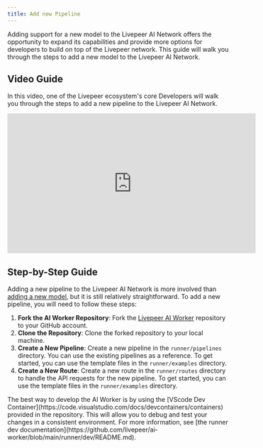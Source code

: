 ```yaml
---
title: Add new Pipeline
---
```


Adding support for a new model to the Livepeer AI Network offers the opportunity to expand
its capabilities and provide more options for developers to build on top of the
Livepeer network. This guide will walk you through the steps to add a new model
to the Livepeer AI Network.

## Video Guide

In this video, one of the Livepeer ecosystem's core Developers will walk you
through the steps to add a new pipeline to the Livepeer AI Network.

<iframe
  width="560"
  height="315"
  src="https://www.youtube.com/watch?v=aqz-KE-bpKQ"
  title="YouTube video player"
  frameborder="0"
  allow="accelerometer; autoplay; clipboard-write; encrypted-media; gyroscope; picture-in-picture"
  allowFullScreen
></iframe>

## Step-by-Step Guide

Adding a new pipeline to the Livepeer AI Network is more involved than
[adding a new model](ai/contribute/guides), but it is still relatively
straightforward. To add a new pipeline, you will need to follow these steps:

1. **Fork the AI Worker Repository**: Fork the [Livepeer AI Worker]() repository
   to your GitHub account.
2. **Clone the Repository**: Clone the forked repository to your local machine.
3. **Create a New Pipeline**: Create a new pipeline in the `runner/pipelines`
   directory. You can use the existing pipelines as a reference. To get started,
   you can use the template files in the `runner/examples` directory.
4. **Create a New Route**: Create a new route in the `runner/routes` directory
   to handle the API requests for the new pipeline. To get started, you can use
   the template files in the `runner/examples` directory.

<Tip>
  The best way to develop the AI Worker is by using the [VScode Dev
  Container](https://code.visualstudio.com/docs/devcontainers/containers)
  provided in the repository. This will allow you to debug and test your changes
  in a consistent environment. For more information, see [the runner dev
  documentation](https://github.com/livepeer/ai-worker/blob/main/runner/dev/README.md).
</Tip>
